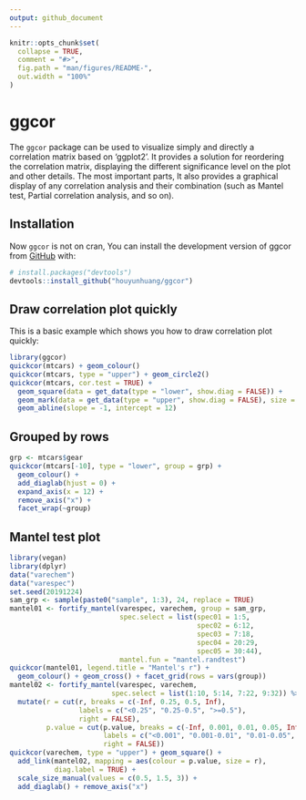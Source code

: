 ```yaml
---
output: github_document
---
```


```r
knitr::opts_chunk$set(
  collapse = TRUE,
  comment = "#>",
  fig.path = "man/figures/README-",
  out.width = "100%"
)
```

# ggcor

The `ggcor` package can be used to visualize simply and directly a correlation matrix based on 'ggplot2'. It provides a solution for reordering the correlation matrix, displaying the different significance level on the plot and other details. The most important parts, It also provides a graphical display of any correlation analysis and their combination (such as Mantel test, Partial correlation analysis, and so on).

## Installation

Now `ggcor` is not on cran, You can install the development version of ggcor from [GitHub](https://github.com/) with:

``` r
# install.packages("devtools")
devtools::install_github("houyunhuang/ggcor")
```
## Draw correlation plot quickly

This is a basic example which shows you how to draw correlation plot quickly:

```r
library(ggcor)
quickcor(mtcars) + geom_colour()
quickcor(mtcars, type = "upper") + geom_circle2()
quickcor(mtcars, cor.test = TRUE) +
  geom_square(data = get_data(type = "lower", show.diag = FALSE)) +
  geom_mark(data = get_data(type = "upper", show.diag = FALSE), size = 2.5) +
  geom_abline(slope = -1, intercept = 12)
```

## Grouped by rows

```r
grp <- mtcars$gear
quickcor(mtcars[-10], type = "lower", group = grp) + 
  geom_colour() +
  add_diaglab(hjust = 0) +
  expand_axis(x = 12) +
  remove_axis("x") +
  facet_wrap(~group)
```

## Mantel test plot

```r
library(vegan)
library(dplyr)
data("varechem")
data("varespec")
set.seed(20191224)
sam_grp <- sample(paste0("sample", 1:3), 24, replace = TRUE)
mantel01 <- fortify_mantel(varespec, varechem, group = sam_grp,
                           spec.select = list(spec01 = 1:5, 
                                              spec02 = 6:12,
                                              spec03 = 7:18,
                                              spec04 = 20:29,
                                              spec05 = 30:44),
                           mantel.fun = "mantel.randtest")
quickcor(mantel01, legend.title = "Mantel's r") + 
  geom_colour() + geom_cross() + facet_grid(rows = vars(group))
mantel02 <- fortify_mantel(varespec, varechem, 
                         spec.select = list(1:10, 5:14, 7:22, 9:32)) %>% 
  mutate(r = cut(r, breaks = c(-Inf, 0.25, 0.5, Inf), 
                 labels = c("<0.25", "0.25-0.5", ">=0.5"),
                 right = FALSE),
         p.value = cut(p.value, breaks = c(-Inf, 0.001, 0.01, 0.05, Inf),
                       labels = c("<0.001", "0.001-0.01", "0.01-0.05", ">=0.05"),
                       right = FALSE))
quickcor(varechem, type = "upper") + geom_square() + 
  add_link(mantel02, mapping = aes(colour = p.value, size = r),
           diag.label = TRUE) +
  scale_size_manual(values = c(0.5, 1.5, 3)) +
  add_diaglab() + remove_axis("x")
```

